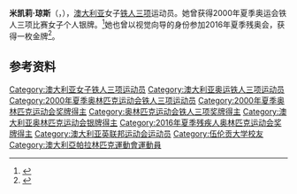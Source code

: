 {{NoteTA|G1=Sports}}
'''米凯莉·琼斯'''（{{lang-en|Michellie Jones}}，{{bd|1969年|9月6日}}），[[澳大利亚|澳大利亚]]女子[[铁人三项|铁人三项]]运动员。她曾获得2000年夏季奥运会铁人三项比赛女子个人银牌。<ref>{{Cite web|title=Michellie JONES|url=https://www.olympic.org/michellie-jones|accessdate=2021-03-20|work=International Olympic Committee}}</ref>她也曾以视觉向导的身份参加2016年夏季残奥会，获得一枚金牌<ref>{{cite news|last1=Spits|first1=Scott|title=An unbreakable bond: Katie Kelly and guide Michellie Jones win triathlon gold at the Rio Paralympics|url=http://www.smh.com.au/sport/an-unbreakable-bond-katie-kelly-and-guide-michellie-jones-win-triathlon-gold-at-the-rio-paralympics-20160911-grdz4z.html|access-date=2016-09-12|work=Sydney Morning Herald|date=2016-09-12}}</ref>。

== 参考资料 ==
{{reflist}}

{{Authority control}}
{{DEFAULTSORT:Jones, Michellie}}
[[Category:澳大利亚女子铁人三项运动员|Category:澳大利亚女子铁人三项运动员]]
[[Category:澳大利亚奥运铁人三项运动员|Category:澳大利亚奥运铁人三项运动员]]
[[Category:2000年夏季奥林匹克运动会铁人三项运动员|Category:2000年夏季奥林匹克运动会铁人三项运动员]]
[[Category:2000年夏季奥林匹克运动会奖牌得主|Category:2000年夏季奥林匹克运动会奖牌得主]]
[[Category:奥林匹克运动会铁人三项奖牌得主|Category:奥林匹克运动会铁人三项奖牌得主]]
[[Category:澳大利亚奥林匹克运动会银牌得主|Category:澳大利亚奥林匹克运动会银牌得主]]
[[Category:2016年夏季残疾人奥林匹克运动会奖牌得主|Category:2016年夏季残疾人奥林匹克运动会奖牌得主]]
[[Category:澳大利亚英联邦运动会运动员|Category:澳大利亚英联邦运动会运动员]]
[[Category:伍伦贡大学校友|Category:伍伦贡大学校友]]
[[Category:澳大利亞帕拉林匹克運動會運動員|Category:澳大利亞帕拉林匹克運動會運動員]]